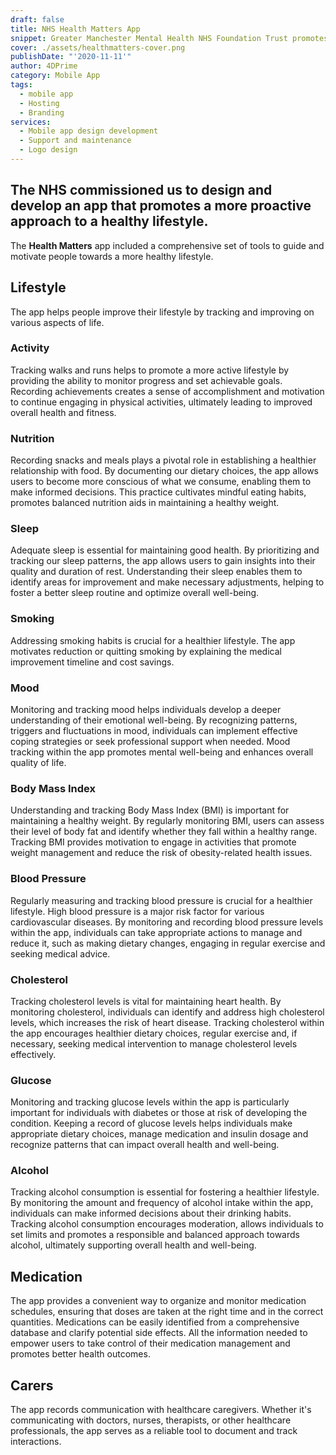 ```yaml
---
draft: false
title: NHS Health Matters App
snippet: Greater Manchester Mental Health NHS Foundation Trust promotes well being and mental health.
cover: ./assets/healthmatters-cover.png
publishDate: "'2020-11-11'"
author: 4DPrime
category: Mobile App
tags:
  - mobile app
  - Hosting
  - Branding
services:
  - Mobile app design development
  - Support and maintenance
  - Logo design
---
```


## The NHS commissioned us to design and develop an app that promotes a more proactive approach to a healthy lifestyle.

The **Health Matters** app included a comprehensive set of tools to guide and motivate people towards a more healthy lifestyle.

## Lifestyle

The app helps people improve their lifestyle by tracking and improving on various aspects of life.

### Activity

Tracking walks and runs helps to promote a more active lifestyle by providing the ability to monitor progress and set achievable goals.
Recording achievements creates a sense of accomplishment and motivation to continue engaging in physical activities, ultimately leading to improved overall health and fitness.

### Nutrition

Recording snacks and meals plays a pivotal role in establishing a healthier relationship with food.
By documenting our dietary choices, the app allows users to become more conscious of what we consume, enabling them to make informed decisions.
This practice cultivates mindful eating habits, promotes balanced nutrition aids in maintaining a healthy weight.

### Sleep

Adequate sleep is essential for maintaining good health. By prioritizing and tracking our sleep patterns, the app allows users to gain insights into their quality and duration of rest.
Understanding their sleep enables them to identify areas for improvement and make necessary adjustments, helping to foster a better sleep routine and optimize overall well-being.

### Smoking

Addressing smoking habits is crucial for a healthier lifestyle. The app motivates reduction or quitting smoking by explaining the medical improvement timeline and cost savings.

### Mood

Monitoring and tracking mood helps individuals develop a deeper understanding of their emotional well-being.
By recognizing patterns, triggers and fluctuations in mood, individuals can implement effective coping strategies or seek professional support when needed.
Mood tracking within the app promotes mental well-being and enhances overall quality of life.

### Body Mass Index

Understanding and tracking Body Mass Index (BMI) is important for maintaining a healthy weight. By regularly monitoring BMI, users can assess their level of body fat and identify whether they fall within a healthy range.
Tracking BMI provides motivation to engage in activities that promote weight management and reduce the risk of obesity-related health issues.

### Blood Pressure

Regularly measuring and tracking blood pressure is crucial for a healthier lifestyle. High blood pressure is a major risk factor for various cardiovascular diseases.
By monitoring and recording blood pressure levels within the app, individuals can take appropriate actions to manage and reduce it, such as making dietary changes, engaging in regular exercise and seeking medical advice.

### Cholesterol

Tracking cholesterol levels is vital for maintaining heart health. By monitoring cholesterol, individuals can identify and address high cholesterol levels, which increases the risk of heart disease.
Tracking cholesterol within the app encourages healthier dietary choices, regular exercise and, if necessary, seeking medical intervention to manage cholesterol levels effectively.

### Glucose

Monitoring and tracking glucose levels within the app is particularly important for individuals with diabetes or those at risk of developing the condition.
Keeping a record of glucose levels helps individuals make appropriate dietary choices, manage medication and insulin dosage and recognize patterns that can impact overall health and well-being.

### Alcohol

Tracking alcohol consumption is essential for fostering a healthier lifestyle. By monitoring the amount and frequency of alcohol intake within the app, individuals can make informed decisions about their drinking habits.
Tracking alcohol consumption encourages moderation, allows individuals to set limits and promotes a responsible and balanced approach towards alcohol, ultimately supporting overall health and well-being.

## Medication

The app provides a convenient way to organize and monitor medication schedules, ensuring that doses are taken at the right time and in the correct quantities.
Medications can be easily identified from a comprehensive database and clarify potential side effects. All the information needed to empower users to take control of their medication management and promotes better health outcomes.

## Carers

The app records communication with healthcare caregivers. Whether it's communicating with doctors, nurses, therapists, or other healthcare professionals, the app serves as a reliable tool to document and track interactions.
